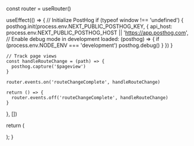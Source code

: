 
  const router = useRouter()

  useEffect(() => {
    // Initialize PostHog
    if (typeof window !== 'undefined') {
      posthog.init(process.env.NEXT_PUBLIC_POSTHOG_KEY, {
        api_host: process.env.NEXT_PUBLIC_POSTHOG_HOST || 'https://app.posthog.com',
        // Enable debug mode in development
        loaded: (posthog) => {
          if (process.env.NODE_ENV === 'development') posthog.debug()
        }
      })
    }

    // Track page views
    const handleRouteChange = (path) => {
      posthog.capture('$pageview')
    }

    router.events.on('routeChangeComplete', handleRouteChange)

    return () => {
      router.events.off('routeChangeComplete', handleRouteChange)
    }
}, [])

return (
  <main className={GeistSans.className}>
    <PostHogProvider client={posthog}>
      <Component {...pageProps} />
      <Analytics />
    </PostHogProvider>
  </main>
  ); 
}